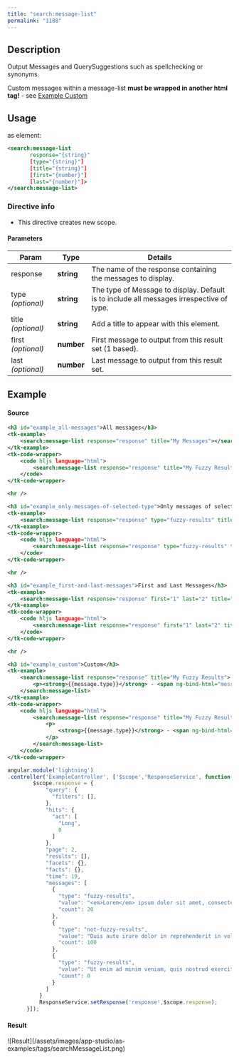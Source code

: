 ```yaml
---
title: "search:message-list"
permalink: "1188"
---
```


## Description

Output Messages and QuerySuggestions such as spellchecking or synonyms.

Custom messages within a message-list **must be wrapped in another html
tag!** - see
[Example
Custom](/app-studio/4.2/1188/search-message-list#example_custom)

## Usage

as element:

```xml
<search:message-list
       response="{string}"
       [type="{string}"]
       [title="{string}"]
       [first="{number}"]
       [last="{number}"]>
</search:message-list>
```

### Directive info

* This directive creates new scope.

#### Parameters

| Param | Type | Details |
| --- | --- | --- |
| response | **string** | The name of the response containing the messages to display. |
| type  *(optional)* | **string** | The type of Message to display. Default is to include all messages irrespective of type. |
| title  *(optional)* | **string** | Add a title to appear with this element. |
| first  *(optional)* | **number** | First message to output from this result set (1 based). |
| last  *(optional)* | **number** | Last message to output from this result set. |

## Example

#### Source

```xml
<h3 id="example_all-messages">All messages</h3>
<tk-example>
    <search:message-list response="response" title="My Messages"></search:message-list>
</tk-example>
<tk-code-wrapper>
    <code hljs language="html">
        <search:message-list response="response" title="My Fuzzy Results"></search:message-list>
    </code>
</tk-code-wrapper>

<hr />

<h3 id="example_only-messages-of-selected-type">Only messages of selected type</h3>
<tk-example>
    <search:message-list response="response" type="fuzzy-results" title="My Fuzzy Results"></search:message-list>
</tk-example>
<tk-code-wrapper>
    <code hljs language="html">
        <search:message-list response="response" type="fuzzy-results" title="My Fuzzy Results"></search:message-list>
    </code>
</tk-code-wrapper>

<hr />

<h3 id="example_first-and-last-messages">First and Last Messages</h3>
<tk-example>
    <search:message-list response="response" first="1" last="2" title="My Messages"></search:message-list>
</tk-example>
<tk-code-wrapper>
    <code hljs language="html">
        <search:message-list response="response" first="1" last="2" title="My Messages"></search:message-list>
    </code>
</tk-code-wrapper>

<hr />

<h3 id="example_custom">Custom</h3>
<tk-example>
    <search:message-list response="response" title="My Fuzzy Results">
        <p><strong>{{message.type}}</strong> - <span ng-bind-html="message.value"></span> <small>({{message.count}})</small></p>
    </search:message-list>
</tk-example>
<tk-code-wrapper>
    <code hljs language="html">
        <search:message-list response="response" title="My Fuzzy Results">
            <p>
                <strong>{{message.type}}</strong> - <span ng-bind-html="message.value"></span> <small>({{message.count}})</small>
            </p>
        </search:message-list>
    </code>
</tk-code-wrapper>
```

```js
angular.module('lightning')
.controller('ExampleController', ['$scope','ResponseService', function($scope,ResponseService) {
        $scope.response = {
            "query": {
              "filters": [],
            },
            "hits": {
              "act": [
                "Long",
                0
              ]
            },
            "page": 2,
            "results": [],
            "facets": {},
            "facts": {},
            "time": 19,
            "messages": [
              {
                "type": "fuzzy-results",
                "value": "<em>Lorem</em> ipsum dolor sit amet, consectetur adipiscing elit, sed do eiusmod tempor incididunt ut labore et dolore magna aliqua.",
                "count": 20
              },
              {
                "type": "not-fuzzy-results",
                "value": "Duis aute irure dolor in reprehenderit in voluptate velit esse cillum dolore eu fugiat nulla pariatur.",
                "count": 100
              },
              {
                "type": "fuzzy-results",
                "value": "Ut enim ad minim veniam, quis nostrud exercitation ullamco laboris nisi ut aliquip ex ea commodo consequat.",
                "count": 0
              }
            ]
          }
          ResponseService.setResponse('response',$scope.response);
      }]);
```

#### Result

<Frame>![Result](/assets/images/app-studio/as-examples/tags/searchMessageList.png)</Frame>